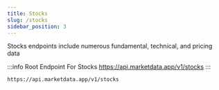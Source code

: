 ```yaml
---
title: Stocks
slug: /stocks
sidebar_position: 3
---
```


Stocks endpoints include numerous fundamental, technical, and pricing data

:::info Root Endpoint For Stocks
https://api.marketdata.app/v1/stocks
:::

    https://api.marketdata.app/v1/stocks


<DocCardList items={useCurrentSidebarCategory().items} />
